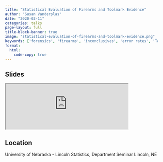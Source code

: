 ```yaml
---
title: "Statistical Evaluation of Firearms and Toolmark Evidence"
author: "Susan Vanderplas"
date: "2020-03-11"
categories: talks
page-layout: full
title-block-banner: true
image: "statistical-evaluation-of-firearms-and-toolmark-evidence.png"
keywords: ['forensics', 'firearms', 'inconclusives', 'error rates', 'Talk']
format:
  html:
    code-copy: true
---
```

 
## Slides

<iframe src='https://srvanderplas.github.io/2020-Presentations/03-UNL-Forensics/' height='auto' width='80%'>
                        </iframe>
## Location
University of Nebraska - Lincoln
Statistics, Department Seminar
Lincoln, NE
